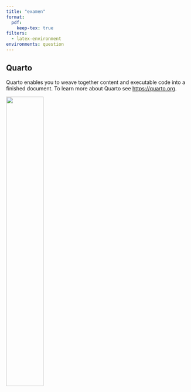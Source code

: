 ```yaml
---
title: "examen"
format:
  pdf:
    keep-tex: true
filters:
  - latex-environment
environments: question
---
```


## Quarto

Quarto enables you to weave together content and executable code into a finished document. To learn more about Quarto see <https://quarto.org>.

![](figures/fig2){width="45%" fig-align="center"}

